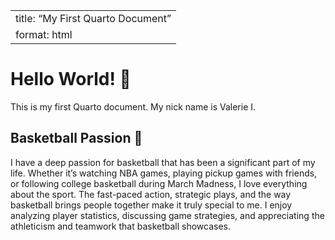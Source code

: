 
---
title: "My First Quarto Document"
format: html
---

# Hello World! 👋

This is my first Quarto document. My nick name is Valerie I.

## Basketball Passion 🏀

I have a deep passion for basketball that has been a significant part of my life. Whether it's watching NBA games, playing pickup games with friends, or following college basketball during March Madness, I love everything about the sport. The fast-paced action, strategic plays, and the way basketball brings people together make it truly special to me. I enjoy analyzing player statistics, discussing game strategies, and appreciating the athleticism and teamwork that basketball showcases.

